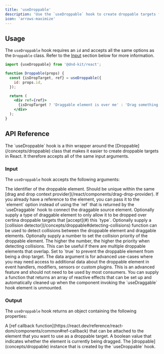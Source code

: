```yaml
---
title: 'useDroppable'
description: 'Use the `useDroppable` hook to create droppable targets for draggable elements.'
icon: 'arrows-maximize'
---
```



<Story id="react-droppable--example" height="390" hero />

## Usage

The `useDroppable` hook requires an `id` and accepts all the same options as the `Droppable` class. Refer to the [Input](#input) section below for more information.

```jsx
import {useDroppable} from '@dnd-kit/react';

function Droppable(props) {
  const {isDropTarget, ref} = useDroppable({
    id: props.id,
  });

  return (
    <div ref={ref}>
      {isDropTarget ? 'Draggable element is over me' : 'Drag something over me'}
    </div>
  );
}
```

## API Reference

<Note>
  The `useDroppable` hook is a thin wrapper around the [Droppable](/concepts/droppable) class that makes it easier to create droppable targets in React. It therefore accepts all of the same input arguments.
</Note>


### Input

The `useDroppable` hook accepts the following arguments:

<ParamField path="id" type="string | number" required>
  The identifier of the droppable element. Should be unique within the same [drag and drop context provider](/react/components/drag-drop-provider).
</ParamField>

<ParamField path="element" type="Element | Ref<Element>">
  If you already have a reference to the element, you can pass it to the `element` option instead of using the `ref` that is returned by the `useDraggable` hook to connect the draggable source element.
</ParamField>

<ParamField path="accepts" type="string | number | Symbol | (type: string | number | Symbol) => boolean">
  Optionally supply a type of draggable element to only allow it to be dropped over certina droppable targets that [accept](#) this `type`.
</ParamField>

<ParamField path="collisionDetector" type="(input: CollisionDetectorInput) => Collision | null">
  Optionally supply a [collision detector](/concepts/droppable#detecting-collisions) function can be used to detect collisions between the droppable element and draggable elements.
</ParamField>

<ParamField path="collisionPriority" type="number">
  Optionally supply a number to set the collision priority of the droppable element. The higher the number, the higher the priority when detecting collisions. This can be useful if there are multiple droppable elements that overlap.
</ParamField>

<ParamField path="disabled" type="boolean">
  Set to `true` to prevent the droppable element from being a drop target.
</ParamField>

<ParamField path="data" type="{[key: string]: any}">
  The data argument is for advanced use-cases where you may need access to additional data about the droppable element in event handlers, modifiers, sensors or custom plugins.
</ParamField>

<ParamField path="effects" type="(manager: DragDropManager) => Effect[]">
  <Info>This is an advanced feature and should not need to be used by most consumers.</Info>
  You can supply a function that returns an array of reactive effects that can be set up and automatically cleaned up when the component invoking the `useDraggable` hook element is unmounted.
</ParamField>

### Output

The `useDroppable` hook returns an object containing the following properties:

<ResponseField name="ref" type="(element: Element) => void">
  A [ref callback function](https://react.dev/reference/react-dom/components/common#ref-callback) that can be attached to the element that you want to use as a droppable target.
</ResponseField>

<ResponseField name="isDropTarget" type="boolean">
  A boolean value that indicates whether the element is currently being dragged.
</ResponseField>

<ResponseField name="droppable" type="Droppable">
  The [droppable](concepts/droppable) instance that is created by the `useDroppable` hook.
</ResponseField>
